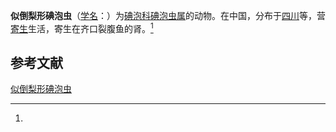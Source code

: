 {{Speciesbox
| name = 似倒梨形碘泡虫
| status = 
| status_system = 
| image = 
| genus = Myxobolus
| species = pseudobpyriformis
| authority = (Ma et Zhao, 1998)<ref name='id9634'>{{cite web| url =http://www.bioinfo.cn/db05/BjdwSpecies.php?action=view&id=9634| title =似倒梨形碘泡虫| work =《中国动物物种编目数据库》| publisher =中国科学院微生物研究所| author =中国科学院动物研究所| accessdate =2009-04-16| deadurl =yes| archiveurl =https://web.archive.org/web/20160305003803/http://www.bioinfo.cn/db05/BjdwSpecies.php?action=view&id=9634| archivedate =2016-03-05}}</ref>
}}

'''似倒梨形碘泡虫'''（[[学名|学名]]：{{lang|la|''Myxobolus pseudobpyriformis''}}）为[[碘泡科|碘泡科]][[碘泡虫属|碘泡虫属]]的动物。在中国，分布于[[四川|四川]]等，营[[寄生|寄生]]生活，寄生在齐口裂腹鱼的肾。<ref name='id9634'/>

== 参考文献 ==
{{reflist}}

{{Wikispecies|Myxobolus pseudobpyriformis}}

[[Category:碘泡虫属|似倒梨形碘泡虫]]


{{Cnidarian-stub}}